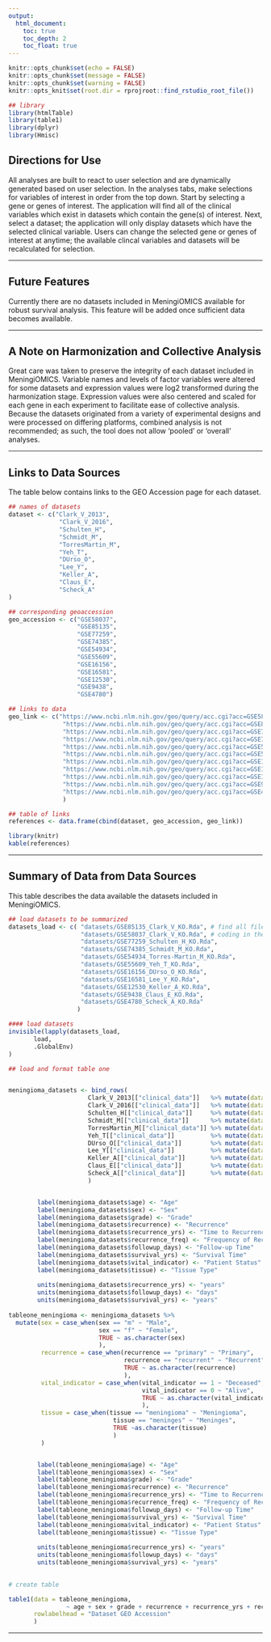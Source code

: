 ```yaml
---
output: 
  html_document:
    toc: true
    toc_depth: 2
    toc_float: true
---
```



```r
knitr::opts_chunk$set(echo = FALSE)
knitr::opts_chunk$set(message = FALSE)
knitr::opts_chunk$set(warning = FALSE)
knitr::opts_knit$set(root.dir = rprojroot::find_rstudio_root_file())
```

``` r
## library
library(htmlTable)
library(table1)
library(dplyr)
library(Hmisc)
```



## Directions for Use
        
All analyses are built to react to user selection and are dynamically generated based on user selection. In the analyses tabs, make selections for variables of interest in order from the top down. Start by selecting a gene or genes of interest. The application will find all of the clinical variables which exist in datasets which contain the gene(s) of interest. Next, select a dataset; the application will only display datasets which have the selected clinical variable. Users can change the selected gene or genes of interest at anytime; the available clincal variables and datasets will be recalculated for selection.
         
        
*****
        
## Future Features
        
Currently there are no datasets included in MeningiOMICS available for robust survival analysis. This feature will be added once sufficient data becomes available.

*****
        
## A Note on Harmonization and Collective Analysis

Great care was taken to preserve the integrity of each dataset included in MeningiOMICS. Variable names and levels of factor variables were altered for some datasets and expression values were log2 transformed during the harmonization stage. Expression values were also centered and scaled for each gene in each experiment to facilitate ease of collective analysis. Because the datasets originated from a variety of experimental designs and were processed on differing platforms, combined analysis is not recommended; as such, the tool does not allow 'pooled' or 'overall' analyses.

*****       
  
## Links to Data Sources

The table below contains links to the GEO Accession page for each dataset.

```r
## names of datasets
dataset <- c("Clark_V_2013", 
              "Clark_V_2016",
              "Schulten_H",
              "Schmidt_M",
              "TorresMartin_M",
              "Yeh_T",
              "DUrso_O",
              "Lee_Y",
              "Keller_A",
              "Claus_E",
              "Scheck_A"
)
```

```r
## corresponding geoaccession
geo_accession <- c("GSE58037",
                   "GSE85135",
                   "GSE77259",
                   "GSE74385",
                   "GSE54934",
                   "GSE55609",
                   "GSE16156",
                   "GSE16581",
                   "GSE12530",
                   "GSE9438",
                   "GSE4780")
```

```r
## links to data
geo_link <- c("https://www.ncbi.nlm.nih.gov/geo/query/acc.cgi?acc=GSE58037",
               "https://www.ncbi.nlm.nih.gov/geo/query/acc.cgi?acc=GSE85135",
               "https://www.ncbi.nlm.nih.gov/geo/query/acc.cgi?acc=GSE77259",
               "https://www.ncbi.nlm.nih.gov/geo/query/acc.cgi?acc=GSE74385",
               "https://www.ncbi.nlm.nih.gov/geo/query/acc.cgi?acc=GSE54934",
               "https://www.ncbi.nlm.nih.gov/geo/query/acc.cgi?acc=GSE55609",
               "https://www.ncbi.nlm.nih.gov/geo/query/acc.cgi?acc=GSE16156",
               "https://www.ncbi.nlm.nih.gov/geo/query/acc.cgi?acc=GSE16581",
               "https://www.ncbi.nlm.nih.gov/geo/query/acc.cgi?acc=GSE12530",
               "https://www.ncbi.nlm.nih.gov/geo/query/acc.cgi?acc=GSE9438",
               "https://www.ncbi.nlm.nih.gov/geo/query/acc.cgi?acc=GSE4780"
               )
```

```r
## table of links
references <- data.frame(cbind(dataset, geo_accession, geo_link))

library(knitr)
kable(references)
```

*****

## Summary of Data from Data Sources
      
This table describes the data available the datasets included in MeningiOMICS.

```r
## load datasets to be summarized
datasets_load <- c( "datasets/GSE85135_Clark_V_KO.Rda", # find all files in this directory to load rather than hard 
                    "datasets/GSE58037_Clark_V_KO.Rda", # coding in the future
                    "datasets/GSE77259_Schulten_H_KO.Rda",
                    "datasets/GSE74385_Schmidt_M_KO.Rda",
                    "datasets/GSE54934_Torres-Martin_M_KO.Rda",
                    "datasets/GSE55609_Yeh_T_KO.Rda",
                    "datasets/GSE16156_DUrso_O_KO.Rda",
                    "datasets/GSE16581_Lee_Y_KO.Rda",
                    "datasets/GSE12530_Keller_A_KO.Rda",
                    "datasets/GSE9438_Claus_E_KO.Rda",
                    "datasets/GSE4780_Scheck_A_KO.Rda"
                   )

#### load datasets
invisible(lapply(datasets_load, 
       load, 
       .GlobalEnv)
)
```

```r
## load and format table one


meningioma_datasets <- bind_rows(
                      Clark_V_2013[["clinical_data"]]   %>% mutate(data_name = "GSE58037") %>% select(-c(1,2)) %>% as.data.frame(),
                      Clark_V_2016[["clinical_data"]]   %>% mutate(data_name = "GSE85135") %>% select(-c(1,2)) %>% as.data.frame(),
                      Schulten_H[["clinical_data"]]     %>% mutate(data_name = "GSE77259") %>% select(-c(1,2)) %>% as.data.frame(),
                      Schmidt_M[["clinical_data"]]      %>% mutate(data_name = "GSE74385") %>% select(-c(1,2)) %>% as.data.frame(),
                      TorresMartin_M[["clinical_data"]] %>% mutate(data_name = "GSE54934") %>% select(-c(1,2)) %>% as.data.frame(),
                      Yeh_T[["clinical_data"]]          %>% mutate(data_name = "GSE55609") %>% select(-c(1,2)) %>% as.data.frame(),
                      DUrso_O[["clinical_data"]]        %>% mutate(data_name = "GSE16156") %>% select(-c(1,2)) %>% as.data.frame(),
                      Lee_Y[["clinical_data"]]          %>% mutate(data_name = "GSE16581") %>% select(-c(1,2)) %>% as.data.frame(),
                      Keller_A[["clinical_data"]]       %>% mutate(data_name = "GSE12530") %>% select(-c(1,2)) %>% as.data.frame(),
                      Claus_E[["clinical_data"]]        %>% mutate(data_name = "GSE9438") %>% select(-c(1,2)) %>% as.data.frame(),
                      Scheck_A[["clinical_data"]]       %>% mutate(data_name = "GSE4780") %>% select(-c(1,2)) %>% as.data.frame()
                      )


        label(meningioma_datasets$age) <- "Age"
        label(meningioma_datasets$sex) <- "Sex"
        label(meningioma_datasets$grade) <- "Grade"
        label(meningioma_datasets$recurrence) <- "Recurrence"
        label(meningioma_datasets$recurrence_yrs) <- "Time to Recurrence"
        label(meningioma_datasets$recurrence_freq) <- "Frequency of Recurrence"
        label(meningioma_datasets$followup_days) <- "Follow-up Time"
        label(meningioma_datasets$survival_yrs) <- "Survival Time"
        label(meningioma_datasets$vital_indicator) <- "Patient Status"
        label(meningioma_datasets$tissue) <- "Tissue Type"
        
        units(meningioma_datasets$recurrence_yrs) <- "years"
        units(meningioma_datasets$followup_days) <- "days"
        units(meningioma_datasets$survival_yrs) <- "years"
        
tableone_meningioma <- meningioma_datasets %>% 
  mutate(sex = case_when(sex == "m" ~ "Male", 
                         sex == "f" ~ "Female",
                         TRUE ~ as.character(sex)
                         ),
         recurrence = case_when(recurrence == "primary" ~ "Primary",
                                recurrence == "recurrent" ~ "Recurrent",
                                TRUE ~ as.character(recurrence)
                                ),
         vital_indicator = case_when(vital_indicator == 1 ~ "Deceased",
                                     vital_indicator == 0 ~ "Alive",
                                     TRUE ~ as.character(vital_indicator)
                                     ),
         tissue = case_when(tissue == "meningioma" ~ "Meningioma",
                             tissue == "meninges" ~ "Meninges",
                             TRUE ~as.character(tissue)
                             )
         )


        label(tableone_meningioma$age) <- "Age"
        label(tableone_meningioma$sex) <- "Sex"
        label(tableone_meningioma$grade) <- "Grade"
        label(tableone_meningioma$recurrence) <- "Recurrence"
        label(tableone_meningioma$recurrence_yrs) <- "Time to Recurrence"
        label(tableone_meningioma$recurrence_freq) <- "Frequency of Recurrence"
        label(tableone_meningioma$followup_days) <- "Follow-up Time"
        label(tableone_meningioma$survival_yrs) <- "Survival Time"
        label(tableone_meningioma$vital_indicator) <- "Patient Status"
        label(tableone_meningioma$tissue) <- "Tissue Type"
        
        units(tableone_meningioma$recurrence_yrs) <- "years"
        units(tableone_meningioma$followup_days) <- "days"
        units(tableone_meningioma$survival_yrs) <- "years"
        
```

```r
# create table

table1(data = tableone_meningioma, 
                ~ age + sex + grade + recurrence + recurrence_yrs + recurrence_freq + followup_days + survival_yrs + vital_indicator + tissue | data_name,
       rowlabelhead = "Dataset GEO Accession"
       )


```


*****